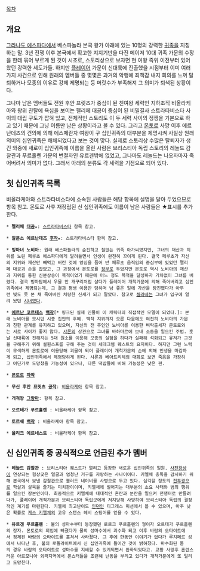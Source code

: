 [[목차]]

== 개요 ==
[[그라나도 에스파다]]에서 베스파뇰라 본국 왕가 아래에 있는 10명의 강력한 [[귀족]]을 지칭하는 말. 3년 전쟁 이후 본국에서 확고한 지지기반을 다진 메이저 10대 귀족 가문의 수장을 한데 묶어 부르게 된 것이 시초로, 스토리상으로 보자면 현 여왕 즉위 이전부터 있어 왔던 강력한 세도가들. 하지만 [[플레이어]] 가문이 신대륙에 진출했을 시점부터 이미 여러가지 사건으로 인해 원래의 멤버들 중 몇몇은 과거의 악행에 죄책감 내지 회의를 느껴 탈퇴하거나 모종의 이유로 강제 제명되는 등 머릿수가 부족해져 그 의미가 퇴색된 상황이다.

그나마 남은 멤버들도 전원 후안 프릿츠가 중심이 된 친여왕 세력인 지하조직 비올라케아와 왕위 찬탈에 욕심을 보이는 펠리페 대공이 중심이 된 비밀결사 스트라타비스타 사이의 대립 구도가 잡혀 있고, 전체적인 스토리도 이 두 세력 사이의 정쟁을 기본으로 하고 있기 때문에 그냥 이름만 남은 상황이라고 볼 수 있다. 그리고 [[몬토로]] 사망 이후 에르난데즈의 건의에 의해 에스페란자 여왕이 구 십인귀족의 대부분을 제명시켜 사실상 원래 의미의 십인귀족은 해체되었다고 보는 것이 맞다. 실제로 스토리상 수많은 탈퇴자가 생긴 와중에 새로이 십인귀족에 이름을 올린 사람은 브리스티아 독립 스토리의 레놀드 감찰관과 푸르홀렌 가문의 변절자인 유르겐밖에 없었고, 그나마도 레놀드는 나오자마자 죽어버려서 의미가 없다. 그래서 아래의 분류도 각 세력을 기점으로 되어 있다.


== 첫 십인귀족 목록 ==
비올라케아와 스트라타비스타에 소속된 사람들은 해당 항목에 설명을 달아 두었으므로 항목 참고. 몬토로 사후 재정립된 신 십인귀족에도 이름이 남은 사람들은 ★표시를 추가한다. 

 * '''펠리페 [[대공]]'''★: [[스트라타비스타]] 항목 참고.

 * '''알폰소 에르난데즈 [[후작]]'''★: 스트라타비스타 항목 참고.

 * '''빙마녀 노비아''': 원래 베스파뇰라의 순진하고 철없는 귀족 아가씨였지만, 그녀의 재산과 지위를 노린 페루초 에스파다에게 말려들면서 인생이 완전히 꼬이게 된다. 결국 페루초가 자신의 지위와 재산만 빼먹고 버린 것에 앙심을 품어 반 페루초 움직임의 중심부에 있었던 펠리페 대공과 손을 잡았고, 그 과정에서 몬토로를 [[정부]]로 두었지만 몬토로 역시 노비아의 재산과 지위를 통한 신분상승이 목적이었기 때문에 어느 정도 목적을 달성하자 가차없이 그녀를 버렸다. 결국 빙마탑에서 우물 안 개구리처럼 살다가 플레이어 개척가문에 의해 죽어버리고 십인귀족에서 제명되는데, 그 결과 평생 이용만 당하며 남 좋은 일에 가산을 탕진했다가 아무런 빛도 못 본 채 죽어버린 처량한 신세가 되고 말았다. 참고로 [[셀라네]]는 그녀가 입구에 얼려 놨던 [[시녀]]였다.

 * '''[[에르난 코르테스]] [[백작]]'''[* 링크된 실제 인물이 이 캐릭터의 직접적인 모델이 되었다.]: 본래 노비아를 모시던 시종 집안의 후예. 백작 지위까지 오른 다음에도 여전히 노비아의 가문과 친한 관계를 유지하고 있으며, 자신의 전 주인인 노비아를 이용한 벼락출세자 몬토로와는 서로 사이가 좋지 않다. [[샤론(그라나도 에스파다)|샤론]]의 상관으로 그녀를 바하마르에 보내 소동을 일으킨 주범. 훗날 신대륙에 전해지는 5대 원소를 이용해 모종의 실험을 하다가 실패해 석화되고 유저가 그것을 구해주기 위해 설원스프를 구해 주는 것이 세데크렘 퀘스트의 요지이다. 하지만 그런 노력이 무색하게 몬토로에 이용당해 괴물이 되어 플레이어 개척가문의 손에 의해 인생을 마감하게 되고, 십인귀족에서 제명당하게 된다. 샤론과 베아트리체의 대화로 보면 죽음을 가장하고 어딘가로 도망쳤을 가능성이 있으나, 다른 떡밥들에 비해 가능성은 낮은 편.

 * '''[[몬토로]] [[자작]]'''

 * '''무신 후안 프릿츠 [[공작]]''': [[비올라케아]] 항목 참고.

 * '''개척왕 [[그랑마]]''': 항목 참고.

 * '''오르테가 푸르홀렌''' : 비올라케아 항목 참고.

 * '''토르쉐 [[백작]]''' : 비올라케아 항목 참고.

 * '''울리크 에르네스토''' : 비올라케아 항목 참고.


== 신 십인귀족 중 공식적으로 언급된 추가 멤버 ==
 * '''레놀드 감찰관''' : 브리스티아 퀘스트가 열리고 등장한 새로운 십인귀족의 일원. [[사천왕]]상이 연상되는 험상궂은 얼굴과 엄청난 거구를 자랑하는 사나이이다. 키엘체 총독을 감시하기 위해 본국에서 보낸 감찰관으로 블러드 네이비를 사병으로 두고 있다. 심각할 정도의 [[전투광]]으로 학살과 살육을 즐기는 미치광이이며, 키엘체에 벌어지는 대부분의 소요 사태와 범죄 행위를 일으킨 장본인이다. 최종적으로 키엘체에 대대적인 혼란과 분란을 일으켜 전쟁터로 만들려다가, 플레이어 개척가문과 브리스티아 독립군에게 저지당해 사망하여 브리스티아 독립의 결정적인 계기를 마련한다. 키엘체 최고난이도 [[인던]]인 티그레스 미션에서 볼 수 있으며, 아주 낮은 확률로 [[케스 키엘체]]의 고유 스탠스 헤비 스팅어를 얻을 수 있다.

 * '''유르겐 푸르홀렌''' : 물의 성마수부터 등장했던 로르크 푸르홀렌의 형이자 오르테가 푸르홀렌의 장자. 몬토로의 꾀임에 빠졌다가 물의 성마수에서 괴수화 되고 이후 바람의 오타이트에서 정제된 바람의 오타이트를 훔쳐서 사라졌다. 그 후에 한동안 이야기가 없다가 루치페르 성에서 나타난 후, 불의 로돌라이트에서 신 십인귀족에 들어간 것이 밝혀졌다. 마수화된 몸의 경우 바람의 오타이트로 성마수를 지배할 수 있게되면서 완화되었다고. 교황 사망후 혼란스러운 아르모니아 외곽지역에서 몬스터들을 조련해 난동을 부리고 있다가 개척가문에게 또 털리고 도망친다. 
